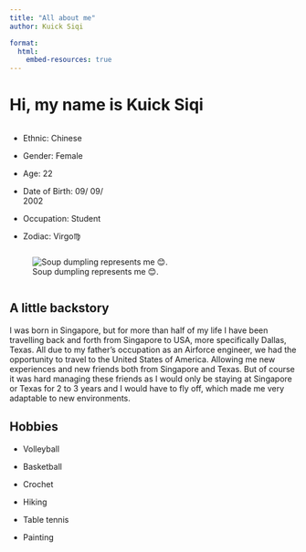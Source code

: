 ```yaml
---
title: "All about me"
author: Kuick Siqi

format: 
  html:
    embed-resources: true
---
```


# Hi, my name is Kuick Siqi

:::: {columns.}
::: {.column width="40%"}

-   Ethnic: Chinese 

-   Gender: Female

-   Age: 22

-   Date of Birth: 09/ 09/ 2002

-   Occupation: Student

-   Zodiac: Virgo♍
:::

::: {.column width="60%}
![Soup dumpling represents me 😊.](/images/pug.jpg)

:::
::::

## A little backstory 

I was born in Singapore, but for more than half of my life I have been travelling back and forth from Singapore to USA, more specifically Dallas, Texas. All due to my father's occupation as an Airforce engineer, we had the opportunity to travel to the United States of America. Allowing me new experiences and new friends both from Singapore and Texas. But of course it was hard managing these friends as I would only be staying at Singapore or Texas for 2 to 3 years and I would have to fly off, which made me very adaptable to new environments.

## Hobbies 

- Volleyball

- Basketball

- Crochet

- Hiking 

- Table tennis 

- Painting


